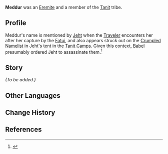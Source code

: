 {{Character Infobox
|type             = Mentioned
|image            = <!-- NPC Meddur.png -->
|realname         = <!-- Optional, if different from in-game name -->
|deceased         = Presumed killed by [[Jeht]] on [[Babel]]'s orders
|region           = Sumeru

|affiliation      = The Eremites
|title            =

|ancestry         = Tanit
|father           = 
|mother           = 
|spouse           = 
|sibling          = 
|child            = 
|relative         = 

|voiceEN          = 
|voiceCN          = 
|voiceJP          = 
|voiceKR          = 
|dialoguereward   = 
}}
'''Meddur''' was an [[The Eremites|Eremite]] and a member of the [[Tanit]] tribe. 

==Profile==
Meddur's name is mentioned by [[Jeht]] when the [[Traveler]] encounters her after her capture by the [[Fatui]], and also appears struck out on the [[Crumpled Namelist]] in Jeht's tent in the [[Tanit Camps]]. Given this context, [[Babel]] presumably ordered Jeht to assassinate them.<ref>{{Ref/Quest|For Her Judgment Reaches to the Skies...}}</ref>
<!--
===Appearance===
''(To be added.)''
-->
==Story==
''(To be added.)''
<!--
==Trivia==
-->
<!-- 
Unhide if a Note is used on the page. (See Asase Hibiki's page for an example usage.)
==Notes==
{{Reflist|note=1}}
-->
==Other Languages==
{{Other Languages
|default_hidden = 1
|en      = Meddur
|zhs     = 梅杜尔
|zhs_rm  = Méidù'ěr
|zht     = 梅杜爾
|zht_rm  = Méidù'ěr
|ja      = メドゥール
|ja_rm   = Meduuru
|ko      = 메두르
|es      = Medur
|fr      = Meddur
|ru      = Меддур
|th      = Meddur
|vi      = Meddur
|de      = Meddur
|id      = Meddur
|pt      = Meddur
|tr      = Meddur
|it      = Meddur
}}

==Change History==
{{Change History|introduced=3.4}}

==References==
{{Reflist}}